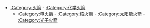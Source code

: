 *[[:Category:火箭|:Category:火箭]] - [[:Category:化学火箭|:Category:化学火箭]] 
**[[:Category:电火箭|:Category:电火箭]] - [[:Category:核火箭|:Category:核火箭]] - [[:Category:太阳能火箭|:Category:太阳能火箭]] - [[:Category:光子火箭|:Category:光子火箭]]